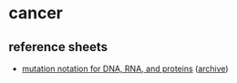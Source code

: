 # cancer

## reference sheets
- [mutation notation for DNA, RNA, and proteins](http://atlasgeneticsoncology.org/Educ/NomMutID30067ES.html) ([archive](https://archive.md/S1o4a))